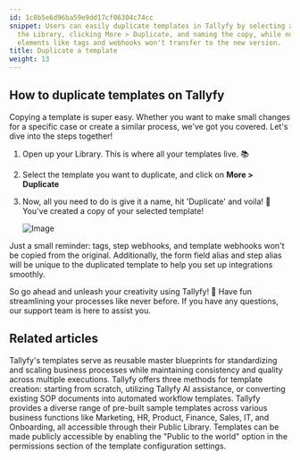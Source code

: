 ```yaml
---
id: 1c8b5e6d96ba59e9dd17cf06304c74cc
snippet: Users can easily duplicate templates in Tallyfy by selecting a template from
  the Library, clicking More > Duplicate, and naming the copy, while noting that certain
  elements like tags and webhooks won't transfer to the new version.
title: Duplicate a template
weight: 13
---
```


## How to duplicate templates on Tallyfy

Copying a template is super easy. Whether you want to make small changes for a specific case or create a similar process, we've got you covered. Let's dive into the steps together!

1. Open up your Library. This is where all your templates live. 📚

2. Select the template you want to duplicate, and click on **More > Duplicate**

3. Now, all you need to do is give it a name, hit 'Duplicate' and voila! 🎉 You've created a copy of your selected template!

   ![Image](https://screenshots.tallyfy.com/tallyfy%2Fpro%2Fdesktop-light-duplicate-template.png)


Just a small reminder: tags, step webhooks, and template webhooks won't be copied from the original. Additionally, the form field alias and step alias will be unique to the duplicated template to help you set up integrations smoothly.

So go ahead and unleash your creativity using Tallyfy! 🎨 Have fun streamlining your processes like never before. If you have any questions, our support team is here to assist you.


## Related articles
<CardGrid>
<LinkTitleCard header="<b>Documenting > Templates</b>" href="/products/pro/documenting/templates/" > Tallyfy's templates serve as reusable master blueprints for standardizing and scaling business processes while maintaining consistency and quality across multiple executions. </LinkTitleCard>
<LinkTitleCard header="<b>Templates > Create a template</b>" href="/products/pro/documenting/templates/create-template/" > Tallyfy offers three methods for template creation: starting from scratch, utilizing Tallyfy AI assistance, or converting existing SOP documents into automated workflow templates. </LinkTitleCard>
<LinkTitleCard header="<b>Templates > Sample Templates</b>" href="/products/pro/documenting/templates/how-can-i-access-tallyfys-sample-templates/" > Tallyfy provides a diverse range of pre-built sample templates across various business functions like Marketing, HR, Product, Finance, Sales, IT, and Onboarding, all accessible through their Public Library. </LinkTitleCard>
<LinkTitleCard header="<b>Templates > Publish a template</b>" href="/products/pro/documenting/templates/how-to-make-my-tallyfy-template-public/" > Templates can be made publicly accessible by enabling the "Public to the world" option in the permissions section of the template configuration settings. </LinkTitleCard>
</CardGrid>